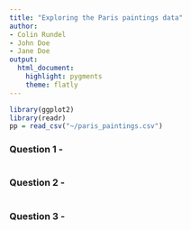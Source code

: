 ```yaml
---
title: "Exploring the Paris paintings data"
author:
- Colin Rundel
- John Doe
- Jane Doe
output: 
  html_document: 
    highlight: pygments
    theme: flatly
---
```


```r
library(ggplot2)
library(readr)
pp = read_csv("~/paris_paintings.csv")
```


### Question 1 - 

<!-- Include your write-up and any relevant code -->

```r

```


### Question 2 - 

<!-- Include your write-up and any relevant code -->

```r

```


### Question 3 - 

<!-- Include your write-up and any relevant code -->

```r

```
